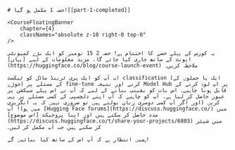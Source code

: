 ```mdx
# حصہ 1 مکمل ہو گیا![[part-1-completed]]

<CourseFloatingBanner
    chapter={4}
    classNames="absolute z-10 right-0 top-0"
/>

یہ کورس کے پہلے حصے کا اختتام ہے! حصہ 2 15 نومبر کو ایک بڑے کمیونٹی ایونٹ کے ساتھ جاری کیا جائے گا، مزید معلومات کے لیے [یہاں](https://huggingface.co/blog/course-launch-event) ملاحظہ کریں۔

اب آپ کو ایک پری ٹرینڈ ماڈل کو ٹیکسٹ classification (ایک یا جملوں کے جوڑے) کے مسئلے پر fine-tune کرنے اور نتیجہ Model Hub پر اپ لوڈ کرنے کے قابل ہونا چاہیے۔ اس بات کو یقینی بنانے کے لیے کہ آپ نے اس پہلے سیکشن پر عبور حاصل کر لیا ہے، آپ کو چاہیے کہ آپ اپنے دلچسپی کے کسی مسئلے پر یہی کریں (اور اگر آپ کسی دوسری زبان بولتے ہیں تو ضروری نہیں کہ یہ انگریزی میں ہو)! آپ [Hugging Face forums](https://discuss.huggingface.co/) میں مدد حاصل کر سکتے ہیں اور اپنا پروجیکٹ [اس موضوع](https://discuss.huggingface.co/t/share-your-projects/6803) میں شیئر کر سکتے ہیں جب آپ مکمل کر لیں۔

ہمیں انتظار ہے کہ آپ اس کے ساتھ کیا بنائیں گے!
```